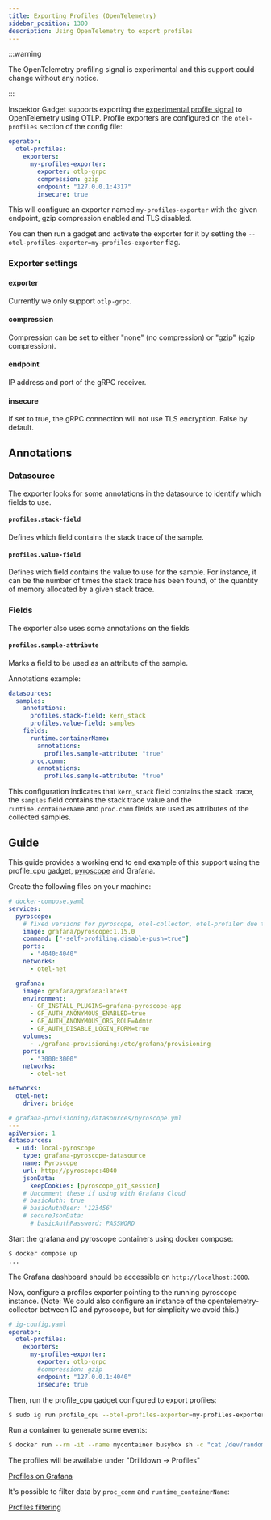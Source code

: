 ```yaml
---
title: Exporting Profiles (OpenTelemetry)
sidebar_position: 1300
description: Using OpenTelemetry to export profiles
---
```



:::warning

The OpenTelemetry profiling signal is experimental and this support could change
without any notice.

:::

Inspektor Gadget supports exporting the [experimental profile
signal](https://opentelemetry.io/blog/2024/profiling/) to OpenTelemetry using
OTLP. Profile exporters are configured on the `otel-profiles` section of the
config file:

```yaml
operator:
  otel-profiles:
    exporters:
      my-profiles-exporter:
        exporter: otlp-grpc
        compression: gzip
        endpoint: "127.0.0.1:4317"
        insecure: true
```

This will configure an exporter named `my-profiles-exporter` with the given
endpoint, gzip compression enabled and TLS disabled.

You can then run a gadget and activate the exporter for it by setting the
`--otel-profiles-exporter=my-profiles-exporter` flag.

### Exporter settings

#### exporter

Currently we only support `otlp-grpc`.

#### compression

Compression can be set to either "none" (no compression) or "gzip" (gzip
compression).

#### endpoint

IP address and port of the gRPC receiver.

#### insecure

If set to true, the gRPC connection will not use TLS encryption. False by
default.

## Annotations

### Datasource

The exporter looks for some annotations in the datasource to identify which fields to use.

#### `profiles.stack-field`

Defines which field contains the stack trace of the sample.

#### `profiles.value-field`

Defines wich field contains the value to use for the sample. For instance, it
can be the number of times the stack trace has been found, of the quantity of
memory allocated by a given stack trace.

### Fields

The exporter also uses some annotations on the fields

#### `profiles.sample-attribute`

Marks a field to be used as an attribute of the sample.

Annotations example:

```yaml
datasources:
  samples:
    annotations:
      profiles.stack-field: kern_stack
      profiles.value-field: samples
    fields:
      runtime.containerName:
        annotations:
          profiles.sample-attribute: "true"
      proc.comm:
        annotations:
          profiles.sample-attribute: "true"
```

This configuration indicates that `kern_stack` field contains the stack trace,
the `samples` field contains the stack trace value and the
`runtime.containerName` and `proc.comm` fields are used as attributes of the
collected samples.

## Guide

This guide provides a working end to end example of this support using the
profile_cpu gadget, [pyroscope](https://github.com/grafana/pyroscope) and Grafana.

Create the following files on your machine:

```yaml
# docker-compose.yaml
services:
  pyroscope:
    # fixed versions for pyroscope, otel-collector, otel-profiler due to protocol changes
    image: grafana/pyroscope:1.15.0
    command: ["-self-profiling.disable-push=true"]
    ports:
      - "4040:4040"
    networks:
      - otel-net

  grafana:
    image: grafana/grafana:latest
    environment:
      - GF_INSTALL_PLUGINS=grafana-pyroscope-app
      - GF_AUTH_ANONYMOUS_ENABLED=true
      - GF_AUTH_ANONYMOUS_ORG_ROLE=Admin
      - GF_AUTH_DISABLE_LOGIN_FORM=true
    volumes:
      - ./grafana-provisioning:/etc/grafana/provisioning
    ports:
      - "3000:3000"
    networks:
      - otel-net

networks:
  otel-net:
    driver: bridge
```

```yaml
# grafana-provisioning/datasources/pyroscope.yml
---
apiVersion: 1
datasources:
  - uid: local-pyroscope
    type: grafana-pyroscope-datasource
    name: Pyroscope
    url: http://pyroscope:4040
    jsonData:
      keepCookies: [pyroscope_git_session]
    # Uncomment these if using with Grafana Cloud
    # basicAuth: true
    # basicAuthUser: '123456'
    # secureJsonData:
      # basicAuthPassword: PASSWORD
```

Start the grafana and pyroscope containers using docker compose:

```bash
$ docker compose up
...
```

The Grafana dashboard should be accessible on `http://localhost:3000`.

Now, configure a profiles exporter pointing to the running pyroscope instance.
(Note: We could also configure an instance of the opentelemetry-collector
between IG and pyroscope, but for simplicity we avoid this.)

```yaml
# ig-config.yaml
operator:
  otel-profiles:
    exporters:
      my-profiles-exporter:
        exporter: otlp-grpc
        #compression: gzip
        endpoint: "127.0.0.1:4040"
        insecure: true
```

Then, run the profile_cpu gadget configured to export profiles:

```bash
$ sudo ig run profile_cpu --otel-profiles-exporter=my-profiles-exporter --config=ig-config.yaml
```

Run a container to generate some events:

```bash
$ docker run --rm -it --name mycontainer busybox sh -c "cat /dev/random > /dev/null"
```

The profiles will be available under "Drilldown -> Profiles"

[Profiles on Grafana](../images/profiles-1.png)

It's possible to filter data by `proc_comm` and `runtime_containerName`:

[Profiles filtering](../images/profiles-2.png)
